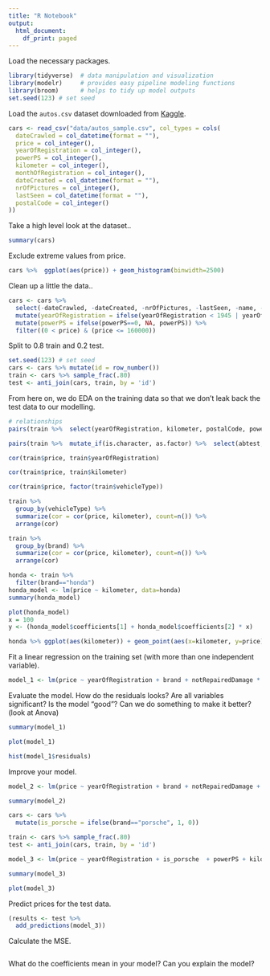 ```yaml
---
title: "R Notebook"
output:
  html_document:
    df_print: paged
---
```


Load the necessary packages. 

```r
library(tidyverse)  # data manipulation and visualization
library(modelr)     # provides easy pipeline modeling functions
library(broom)      # helps to tidy up model outputs
set.seed(123) # set seed
```

Load the `autos.csv` dataset downloaded from [Kaggle](https://www.kaggle.com/orgesleka/used-cars-database).
```r
cars <- read_csv("data/autos_sample.csv", col_types = cols(
  dateCrawled = col_datetime(format = ""),
  price = col_integer(),
  yearOfRegistration = col_integer(),
  powerPS = col_integer(),
  kilometer = col_integer(),
  monthOfRegistration = col_integer(),
  dateCreated = col_datetime(format = ""),
  nrOfPictures = col_integer(),
  lastSeen = col_datetime(format = ""),
  postalCode = col_integer()
))
```


Take a high level look at the dataset..
```r
summary(cars)
```

Exclude extreme values from price.
```r
cars %>%  ggplot(aes(price)) + geom_histogram(binwidth=2500)
```

Clean up a little the data..
```r
cars <- cars %>% 
  select(-dateCrawled, -dateCreated, -nrOfPictures, -lastSeen, -name, -seller, -offerType, -monthOfRegistration) %>% 
  mutate(yearOfRegistration = ifelse(yearOfRegistration < 1945 | yearOfRegistration > 2019, NA, yearOfRegistration)) %>% 
  mutate(powerPS = ifelse(powerPS==0, NA, powerPS)) %>% 
  filter((0 < price) & (price <= 160000))
```


Split to 0.8 train and 0.2 test.
```r
set.seed(123) # set seed
cars <- cars %>% mutate(id = row_number())
train <- cars %>% sample_frac(.80)
test <- anti_join(cars, train, by = 'id')
```

From here on, we do EDA on the training data so that we don't leak back the test data to our modelling.

```r
# relationships
pairs(train %>%  select(yearOfRegistration, kilometer, postalCode, powerPS))
```

```r
pairs(train %>%  mutate_if(is.character, as.factor) %>%  select(abtest, vehicleType, gearbox, model, brand, fuelType, notRepairedDamage), lower.panel = NULL)
```

```r
cor(train$price, train$yearOfRegistration)

cor(train$price, train$kilometer)

cor(train$price, factor(train$vehicleType))

train %>%
  group_by(vehicleType) %>% 
  summarize(cor = cor(price, kilometer), count=n()) %>% 
  arrange(cor)

train %>%
  group_by(brand) %>% 
  summarize(cor = cor(price, kilometer), count=n()) %>% 
  arrange(cor)
```
```r
honda <- train %>% 
  filter(brand=="honda")
honda_model <- lm(price ~ kilometer, data=honda)
summary(honda_model)

plot(honda_model)
x = 100
y <- (honda_model$coefficients[1] + honda_model$coefficients[2] * x)

honda %>% ggplot(aes(kilometer)) + geom_point(aes(x=kilometer, y=price)) + geom_abline(intercept=honda_model$coefficients[1], slope=honda_model$coefficients[2])

```

Fit a linear regression on the training set (with more than one independent variable).
```r
model_1 <- lm(price ~ yearOfRegistration + brand + notRepairedDamage * powerPS, data = train)
```

Evaluate the model. How do the residuals looks? Are all variables significant? Is the model "good"? Can we do something to make it better? (look at Anova)
```r
summary(model_1)
```
```r
plot(model_1)
```

```r
hist(model_1$residuals)
```

Improve your model.
```r
model_2 <- lm(price ~ yearOfRegistration + brand + notRepairedDamage + powerPS + postalCode, data = train)
```

```r
summary(model_2)
```

```r
cars <- cars %>%
  mutate(is_porsche = ifelse(brand=="porsche", 1, 0))

train <- cars %>% sample_frac(.80)
test <- anti_join(cars, train, by = 'id')

model_3 <- lm(price ~ yearOfRegistration + is_porsche  + powerPS + kilometer + postalCode +fuelType + notRepairedDamage + gearbox, data = train)
```

```r
summary(model_3)
```

```r
plot(model_3)
```

Predict prices for the test data.
```r
(results <- test %>% 
  add_predictions(model_3))

```

Calculate the MSE. 
```r


```

What do the coefficients mean in your model? Can you explain the model?
```r
```
